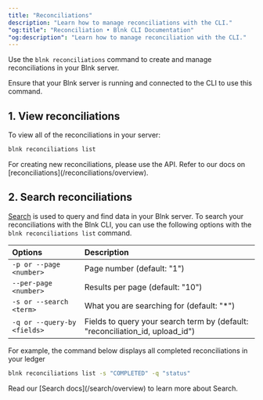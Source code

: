 ```yaml
---
title: "Reconciliations"
description: "Learn how to manage reconciliations with the CLI."
"og:title": "Reconciliation • Blnk CLI Documentation"
"og:description": "Learn how to manage reconciliation with the CLI."
---
```



Use the `blnk reconciliations` command to create and manage reconciliations in your Blnk server. 

<Note>
    Ensure that your Blnk server is running and connected to the CLI to use this command.
</Note>

## 1. View reconciliations

To view all of the reconciliations in your server:

```sh Shell
blnk reconciliations list
```

<Note>
    For creating new reconciliations, please use the API. Refer to our docs on [reconciliations](/reconciliations/overview).
</Note>

## 2. Search reconciliations

[Search](/search/overview) is used to query and find data in your Blnk server. To search your reconciliations with the Blnk CLI, you can use the following options with the `blnk reconciliations list` command.

| Options | Description |
| :--- | :--- |
| `-p or --page <number>` | Page number (default: "1") |
| `--per-page <number>` | Results per page (default: "10") |
| `-s or --search <term>` | What you are searching for (default: "*") |
| `-q or --query-by <fields>` | Fields to query your search term by (default: "reconciliation_id, upload_id") |

For example, the command below displays all completed reconciliations in your ledger

```sh Shell
blnk reconciliations list -s "COMPLETED" -q "status"
```

<Tip>
    Read our [Search docs](/search/overview) to learn more about Search.
</Tip>

<NeedHelp />